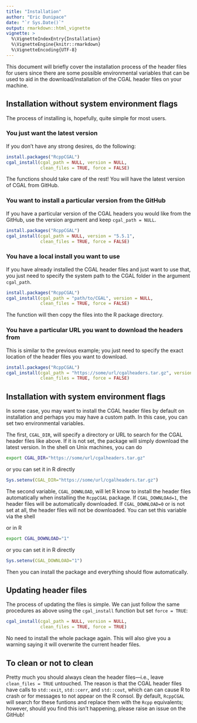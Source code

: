 ```yaml
---
title: "Installation"
author: "Eric Dunipace"
date: "`r Sys.Date()`"
output: rmarkdown::html_vignette
vignette: >
  %\VignetteIndexEntry{Installation}
  %\VignetteEngine{knitr::rmarkdown}
  %\VignetteEncoding{UTF-8}
---
```


This document will briefly cover the installation process of the header files for users since there are some possible environmental variables that can be used to aid in the download/installation of the CGAL header files on your machine.

## Installation without system environment flags
The process of installing is, hopefully, quite simple for most users. 

### You just want the latest version
If you don't have any strong desires, do the following:
``` r
install.packages("RcppCGAL")
cgal_install(cgal_path = NULL, version = NULL,
             clean_files = TRUE, force = FALSE)

```
The functions should take care of the rest! You will have the latest version of CGAL from GitHub.

### You want to install a particular version from the GitHub
If you have a particular version of the CGAL headers you would like from the GitHub, use the version argument and keep `cgal_path = NULL`.

``` r
install.packages("RcppCGAL")
cgal_install(cgal_path = NULL, version = "5.5.1",
             clean_files = TRUE, force = FALSE)

```

### You have a local install you want to use
If you have already installed the CGAL header files and just want to use that, you just need to specify the system path to the CGAL folder in the argument `cgal_path`.
``` r
install.packages("RcppCGAL")
cgal_install(cgal_path = "path/to/CGAL", version = NULL,
             clean_files = TRUE, force = FALSE)

```
The function will then copy the files into the R package directory.

### You have a particular URL you want to download the headers from
This is similar to the previous example; you just need to specify the exact location of the header files you want to download.

``` r
install.packages("RcppCGAL")
cgal_install(cgal_path = "https://some/url/cgalheaders.tar.gz", version = NULL,
             clean_files = TRUE, force = FALSE)

```


## Installation with system environment flags
In some case, you may want to install the CGAL header files by default on installation and perhaps you may have a custom path. In this case, you can set two environmental variables.

The first, `CGAL_DIR`, will specify a directory or URL to search for the CGAL header files like above. If it is not set, the package will simply download the latest version. In the shell on Unix machines, you can do
```bash
export CGAL_DIR="https://some/url/cgalheaders.tar.gz"
```
or you can set it in R directly
```r
Sys.setenv(CGAL_DIR="https://some/url/cgalheaders.tar.gz")
```

The second variable, `CGAL_DOWNLOAD`, will let R know to install the header files automatically when installing the `RcppCGAL` package. If `CGAL_DOWNLOAd=1`, the header files will be automatically downloaded. If `CGAL_DOWNLOAD=0` or is not set at all, the header files will not be downloaded. You can set this variable via the shell

or in R
```bash
export CGAL_DOWNLOAD="1"
```
or you can set it in R directly
```r
Sys.setenv(CGAL_DOWNLOAD="1")
```

Then you can install the package and everything should flow automatically.

## Updating header files
The process of updating the files is simple. We can just follow the same procedures as above using the `cgal_install` function but set `force = TRUE`:
``` r
cgal_install(cgal_path = NULL, version = NULL,
             clean_files = TRUE, force = TRUE)

```
No need to install the whole package again. This will also give you a warning saying it will overwrite the current header files.

## To clean or not to clean
Pretty much you should always clean the header files---i.e., leave `clean_files = TRUE` untouched. The reason is that the CGAL header files have calls to `std::exit`, `std::cerr`, and `std::cout`, which can can cause R to crash or for messages to not appear on the R consol. By default, `RcppCGAL` will search for these funtions and replace them with the `Rcpp` equivalents; however, should you find this isn't happening, please raise an issue on the GitHub!


